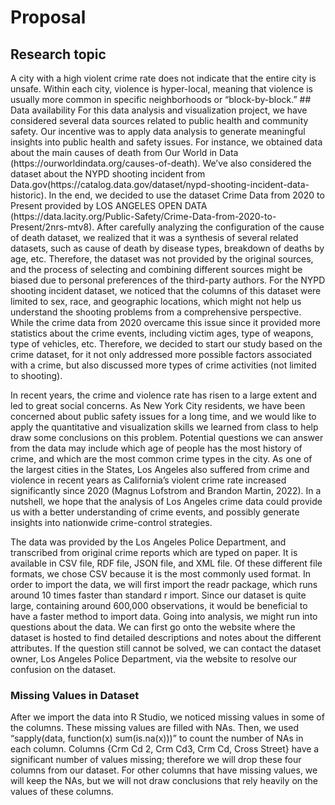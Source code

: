 # Proposal

## Research topic
A city with a high violent crime rate does not indicate that the entire city is unsafe. Within each city, violence is hyper-local, meaning that violence is usually more common in specific neighborhoods or “block-by-block.”
## Data availability
For this data analysis and visualization project, we have considered several data sources related to public health and community safety. Our incentive was to apply data analysis to generate meaningful insights into public health and safety issues. For instance, we obtained data about the main causes of death from Our World in Data (https://ourworldindata.org/causes-of-death). We’ve also considered the dataset about the NYPD shooting incident from Data.gov(https://catalog.data.gov/dataset/nypd-shooting-incident-data-historic). In the end, we decided to use the dataset Crime Data from 2020 to Present provided by LOS ANGELES OPEN DATA (https://data.lacity.org/Public-Safety/Crime-Data-from-2020-to-Present/2nrs-mtv8). After carefully analyzing the configuration of the cause of death dataset, we realized that it was a synthesis of several related datasets, such as cause of death by disease types, breakdown of deaths by age, etc. Therefore, the dataset was not provided by the original sources, and the process of selecting and combining different sources might be biased due to personal preferences of the third-party authors. For the NYPD shooting incident dataset, we noticed that the columns of this dataset were limited to sex, race, and geographic locations, which might not help us understand the shooting problems from a comprehensive perspective. While the crime data from 2020 overcame this issue since it provided more statistics about the crime events, including victim ages, type of weapons, type of vehicles, etc. Therefore, we decided to start our study based on the crime dataset, for it not only addressed more possible factors associated with a crime, but also discussed more types of crime activities (not limited to shooting). 

In recent years, the crime and violence rate has risen to a large extent and led to great social concerns. As New York City residents, we have been concerned about public safety issues for a long time, and we would like to apply the quantitative and visualization skills we learned from class to help draw some conclusions on this problem. Potential questions we can answer from the data may include which age of people has the most history of crime, and which are the most common crime types in the city. As one of the largest cities in the States, Los Angeles also suffered from crime and violence in recent years as California’s violent crime rate increased significantly since 2020 (Magnus Lofstrom and Brandon Martin, 2022). In a nutshell, we hope that the analysis of Los Angeles crime data could provide us with a better understanding of crime events, and possibly generate insights into nationwide crime-control strategies. 

The data was provided by the Los Angeles Police Department, and transcribed from original crime reports which are typed on paper. It is available in CSV file, RDF file, JSON file, and XML file. Of these different file formats, we chose CSV because it is the most commonly used format. In order to import the data, we will first import the readr package, which runs around 10 times faster than standard r import. Since our dataset is quite large, containing around 600,000 observations, it would be beneficial to have a faster method to import data. Going into analysis, we might run into questions about the data. We can first go onto 
the website where the dataset is hosted to find detailed descriptions and notes about the different attributes. If the question still cannot be solved, we can contact the dataset owner, Los Angeles Police Department, via the website to resolve our confusion on the dataset.  

### Missing Values in Dataset 
After we import the data into R Studio, we noticed missing values in some of the columns. These missing values are filled with NAs. Then, we used "sapply(data, function(x) sum(is.na(x)))" to count the number of NAs in each column. Columns {Crm Cd 2, Crm Cd3, Crm Cd, Cross Street} have a significant number of values missing; therefore we will drop these four columns from our dataset. For other columns that have missing values, we will keep the NAs, but we will not draw conclusions that rely heavily on the values of these columns. 
